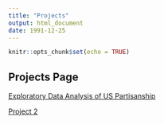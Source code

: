 ```yaml
---
title: "Projects"
output: html_document
date: 1991-12-25
---
```


```r
knitr::opts_chunk$set(echo = TRUE)
```

## Projects Page

[Exploratory Data Analysis of US Partisanship](/Project_1_Report)

[Project 2](/Project2)